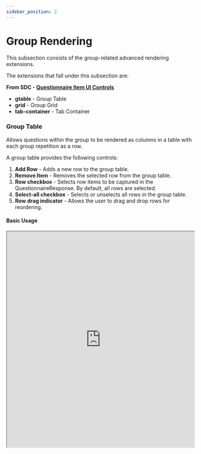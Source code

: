 ```yaml
---
sidebar_position: 2
---
```



# Group Rendering

This subsection consists of the group-related advanced rendering extensions.

The extensions that fall under this subsection are:

**From SDC - [Questionnaire Item UI Controls](https://hl7.org/fhir/extensions/CodeSystem-questionnaire-item-control.html)**

- **gtable** - Group Table
- **grid** - Group Grid
- **tab-container** - Tab Container

### Group Table

Allows questions within the group to be rendered as columns in a table with each group repetition as a row.

A group table provides the following controls:

1. **Add Row** - Adds a new row to the group table.
2. **Remove Item** - Removes the selected row from the group table.
3. **Row checkbox** - Selects row items to be captured in the QuestionnaireResponse. By default, all rows are selected.
4. **Select-all checkbox** - Selects or unselects all rows in the group table.
5. **Row drag indicator** - Allows the user to drag and drop rows for reordering.

#### Basic Usage

<IframeContainer storyUrl="https://smartforms.csiro.au/storybook/index.html?path=/story/component-sdc-8-1-2-advanced-control-appearance-item-control-group--gtable">
  <iframe
    src="https://smartforms.csiro.au/storybook/iframe.html?args=&id=component-sdc-8-1-2-advanced-control-appearance-item-control-group--gtable"
    width="100%"
    height="580"
  />
</IframeContainer>

:::note

Having too many columns in a group table can make the form question difficult to read. It is recommended to have a maximum of 4-5 columns in a group table.

:::

### Group Grid

Allows questions within the group to be rendered as a grid. Each row in the grid should refer to a topic/section, with the columns representing the related questions.

Refer to the **grid** section in [Questionnaire Item UI Controls](https://hl7.org/fhir/extensions/CodeSystem-questionnaire-item-control.html) for a detailed explanation in constructing a group grid.

#### Single-row Usage

<IframeContainer storyUrl="https://smartforms.csiro.au/storybook/index.html?path=/story/component-sdc-8-1-2-advanced-control-appearance-item-control-group--grid-single-row">
  <iframe
    src="https://smartforms.csiro.au/storybook/iframe.html?args=&id=component-sdc-8-1-2-advanced-control-appearance-item-control-group--grid-single-row"
    width="100%"
    height="250"
  />
</IframeContainer>

#### Multi-row Usage

<IframeContainer storyUrl="https://smartforms.csiro.au/storybook/index.html?path=/story/component-sdc-8-1-2-advanced-control-appearance-item-control-group--grid-multi-row">
  <iframe
    src="https://smartforms.csiro.au/storybook/iframe.html?args=&id=component-sdc-8-1-2-advanced-control-appearance-item-control-group--grid-multi-row"
    width="100%"
    height="560"
  />
</IframeContainer>

:::danger

There is currently a known issue which requires group grids to have a parent group item, otherwise it will be rendered as a regular group.

For more information, refer to https://github.com/aehrc/smart-forms/issues/789.

:::

:::note

Similar to the group table, having too many columns in a group grid can make the form question difficult to read. It is recommended to have a maximum of 4-5 columns in a group table.

:::

### Tab Container

Indicates that the group represents a collection of tabs.

This can be used to create a "tabbed" form, with clickable tabs on the left and the form sections on the right.

[Conditional rendering](/smart-forms/docs/sdc/conditional) can be used to show/hide tabs based on form answers or a pre-filled value i.e. a patient's age.

#### Basic Usage

<IframeContainer storyUrl="https://smartforms.csiro.au/storybook/index.html?path=/story/component-sdc-8-1-2-advanced-control-appearance-item-control-group--tab-container">
  <iframe
    src="https://smartforms.csiro.au/storybook/iframe.html?args=&id=component-sdc-8-1-2-advanced-control-appearance-item-control-group--tab-container"
    width="100%"
    height="560"
  />
</IframeContainer>

#### Conditional Rendering Usage

<IframeContainer storyUrl="https://smartforms.csiro.au/storybook/index.html?path=/story/component-sdc-9-1-4-form-behavior-other-control--enable-when-expression-tabs">
  <iframe
    src="https://smartforms.csiro.au/storybook/iframe.html?args=&id=component-sdc-9-1-4-form-behavior-other-control--enable-when-expression-tabs"
    width="100%"
    height="420"
  />
</IframeContainer>
